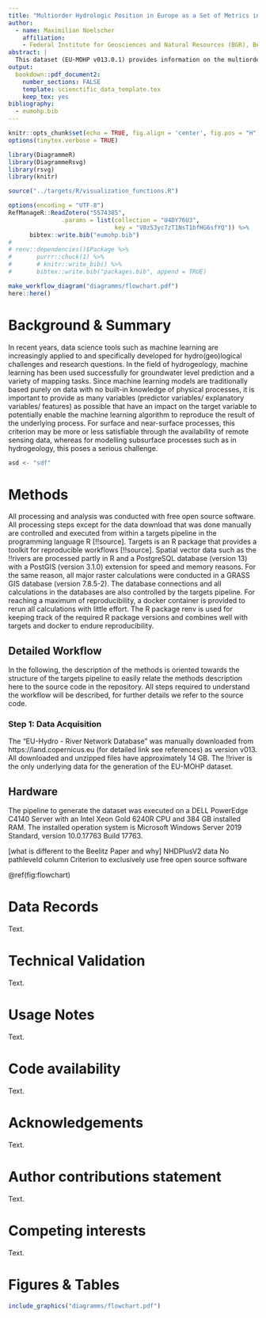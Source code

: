 ```yaml
---
title: "Multiorder Hydrologic Position in Europe as a Set of Metrics in Support of Groundwater Mapping at Regional and National Scales"
author:
  - name: Maximilian Noelscher
    affiliation:
    - Federal Institute for Geosciences and Natural Resources (BGR), Berlin, Germany
abstract: |
  This dataset (EU-MOHP v013.0.1) provides information on the multiorder hydrologic position of a geographic point within its respective river network or catchment. More precisely, it comprises the three measures “lateral position” as a relative measure of the position between the stream and the catchment boundary/ watershed, “divide stream distance” as an absolute distance measure that serves as a proxy for the position within the catchment and “stream distance” as an absolute measure of the distance to the nearest stream. These three measures were calculated for several hydrologic (stream) orders. Its spatial extent covers major parts of physiographical Europe and all of the 39 countries in European Economic Area (EEA39). Although there might be many potential use cases, this dataset serves predominantly as valuable input data for mapping tasks in the context of hydrogeology and subsurface characteristics in general. \cite{belitz_multiorder_2019}
output: 
  bookdown::pdf_document2:
    number_sections: FALSE
    template: scienctific_data_template.tex
    keep_tex: yes
bibliography: 
  - eumohp.bib
---
```


```r
knitr::opts_chunk$set(echo = TRUE, fig.align = 'center', fig.pos = "H")
options(tinytex.verbose = TRUE)

library(DiagrammeR)
library(DiagrammeRsvg)
library(rsvg)
library(knitr)

source("../targets/R/visualization_functions.R")
```

```r
options(encoding = "UTF-8")
RefManageR::ReadZotero("5574385",
               .params = list(collection = "U4DY76U3",
                              key = "V0zS3yc7zT1NsT1bfHG6sfYQ")) %>%
      bibtex::write.bib("eumohp.bib")
# 
# renv::dependencies()$Package %>%
#       purrr::chuck(1) %>%
#       # knitr::write_bib() %>% 
#       bibtex::write.bib("packages.bib", append = TRUE)
```


<!--
```r
 
```
-->


```r
make_workflow_diagram("diagramms/flowchart.pdf")
here::here()
```


# Background & Summary

In recent years, data science tools such as machine learning are increasingly applied to and specifically developed for hydro(geo)logical challenges and research questions. In the field of hydrogeology, machine learning has been used successfully for groundwater level prediction and a variety of mapping  tasks. Since machine learning models are traditionally based purely on data with no built-in knowledge of physical processes, it is important to provide as many variables (predictor variables/ explanatory variables/ features) as possible that have an impact on the target variable to potentially enable the machine learning algorithm to reproduce the result of the underlying  process. For surface and near-surface processes, this criterion may be more or less satisfiable through the availability of remote sensing data, whereas for modelling subsurface processes such as in hydrogeology, this poses a serious challenge. \cite{desimone_machine-learning_2020, belitz_multiorder_2019}

```r
asd <- "sdf"
```

# Methods {-}

All processing and analysis was conducted with free open source software. All processing steps except for the data download that was done manually are controlled and executed from within a targets pipeline in the programming language R [!!source]. Targets is an R package that provides a toolkit for reproducible workflows [!!source]. Spatial vector data such as the !!rivers are processed partly in R and a PostgreSQL database (version 13) with a PostGIS (version 3.1.0) extension for speed and memory reasons. For the same reason, all major raster calculations were conducted in a GRASS GIS database (version 7.8.5-2). The database connections and all calculations in the databases are also controlled by the targets pipeline. For reaching a maximum of reproducibility, a docker container is provided to rerun all calculations with little effort. The R package renv is used for keeping track of the required R package versions and combines well with targets and docker to endure reproducibility.

## Detailed Workflow {-}

In the following, the description of the methods is oriented towards the structure of the targets pipeline to easily relate the methods description here to the source code in the repository. All steps required to understand the workflow will be described, for further details we refer to the source code.

### Step 1: Data Acquisition {-}
The “EU-Hydro - River Network Database” was manually downloaded from https://land.copernicus.eu (for detailed link see references) as version v013. All downloaded and unzipped files have approximately 14 GB. The !!river is the only underlying data for the generation of the EU-MOHP dataset.

## Hardware {-}
The pipeline to generate the dataset was executed on a DELL PowerEdge C4140 Server with an Intel Xeon Gold 6240R CPU and 384 GB installed RAM. The installed operation system is Microsoft Windows Server 2019 Standard, version 10.0.17763 Build 17763.

[what is different to the Beelitz Paper and why]
NHDPlusV2 data
No pathleveId column
Criterion to exclusively use free open source software

\@ref(fig:flowchart)

# Data Records {-}

Text.

# Technical Validation {-}

Text.

# Usage Notes {-}

Text.

# Code availability {-}

Text.

# Acknowledgements {-}

Text.

# Author contributions statement {-}

Text.

# Competing interests {-}

Text.

# Figures \& Tables {-}

```r
include_graphics("diagramms/flowchart.pdf") 
```
